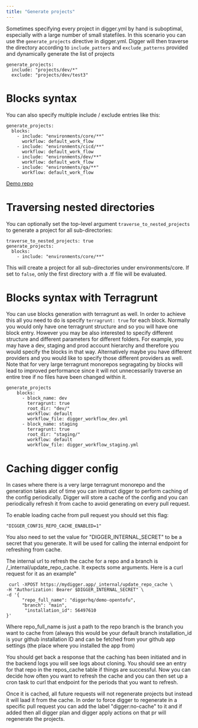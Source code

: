 ```yaml
---
title: "Generate projects"
---
```


Sometimes specifying every project in digger.yml by hand is suboptimal, especially with a large number of small statefiles.
In this scenario you can use the `generate_projects` directive in digger.yml. Digger will then traverse the directory according to `include_patters` and `exclude_patterns` provided and dynamically generate the list of projects

```
generate_projects:
  include: "projects/dev/*"
  exclude: "projects/dev/test3"
```

# Blocks syntax

You can also specify multiple include / exclude entries like this:

```
generate_projects:
  blocks:
    - include: "environments/core/**"
      workflow: default_work_flow
    - include: "environments/cicd/**"
      workflow: default_work_flow
    - include: "environments/dev/**"
      workflow: default_work_flow
    - include: "environments/qa/**"
      workflow: default_work_flow
```

[Demo repo](https://github.com/diggerhq/generate_projects_demo)

# Traversing nested directories

You can optionally set the top-level argument `traverse_to_nested_projects` to generate a project for all sub-directories:

```
traverse_to_nested_projects: true
generate_projects:
  blocks:
    - include: "environments/core/**"
```

This will create a project for all sub-directories under environments/core. If set to `false`, only the first directory with a .tf file will be evaluated.

# Blocks syntax with Terragrunt

You can use blocks generation with terragrunt as well. In order to achieve this all you need to do is specify
`terragrunt: true` for each block. Normally you would only have one terragrunt structure and so you will have
one block entry. However you may be also interested to specify different structure and different parameters
for different folders. For example, you may have a dev, staging and prod account hierarchy and therefore you
would specify the blocks in that way. Alternatively maybe you have different providers and you would like to
specify those different providers as well. Note that for very large terragrunt monorepos segragating by blocks
will lead to improved performance since it will not unnecessarily traverse an entire tree if no files have been
changed within it.

```
generate_projects
    blocks:
      - block_name: dev
        terragrunt: true
        root_dir: "dev/"
        workflow: default
        workflow_file: digger_workflow_dev.yml
      - block_name: staging
        terragrunt: true
        root_dir: "staging/"
        workflow: default
        workflow_file: digger_workflow_staging.yml
```

# Caching digger config

In cases where there is a very large terragrunt monorepo and the generation takes alot of time you can
instruct digger to perform caching of the config periodically. Digger will store a cache of the config and you can periodically refresh it from cache to avoid generating on every pull request.

To enable loading cache from pull request you should set this flag:

```
"DIGGER_CONFIG_REPO_CACHE_ENABLED=1"
```

 You also need to set the value for "DIGGER_INTERNAL_SECRET" to be a secret that you generate. It will be used for calling the internal endpoint
 for refreshing from cache.

The internal url to refresh the cache for a repo and a branch is /_internal/update_repo_cache. It expects some arguments.
Here is a curl request for it as an example"

```
 curl -XPOST https://mydigger.app/_internal/update_repo_cache \
-H "Authorization: Bearer $DIGGER_INTERNAL_SECRET" \
-d '{
      "repo_full_name": "diggerhq/demo-opentofu",
      "branch": "main",
       "installation_id": 56497610
}'
```


Where repo_full_name is just a path to the repo
branch is the branch you want to cache from (always this would be your default branch
installation_id is your github installation ID and can be fetched from your github app settings (the place where you installed the app from)

You should get back a response that the caching has been initiated and in the backend logs you will see logs about cloning. You should see an entry for that repo in the repos_cache table if things are successful.
Now you can decide how often you want to refresh the cache and you can then set up a cron task to curl that endpoint for the periods that you want to refresh.


Once it is cached, all future requests will not regenerate projects but instead it will laad it from the cache. In order to force digger to regenerate in a specific pull request you can add the label "digger:no-cache"
to it and if added then all digger plan and digger apply actions on that pr will regenerate the projects.